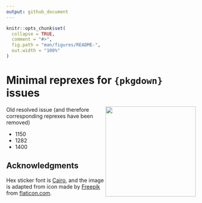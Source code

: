 ```yaml
---
output: github_document
---
```


```r
knitr::opts_chunk$set(
  collapse = TRUE,
  comment = "#>",
  fig.path = "man/figures/README-",
  out.width = "100%"
)
```

# Minimal reprexes for `{pkgdown}` issues 

<img src="man/figures/logo.png" align="right" width="240" />

Old resolved issue (and therefore corresponding reprexes have been removed)

- 1150
- 1282
- 1400

## Acknowledgments

Hex sticker font is [Cairo](https://fonts.google.com/specimen/Cairo), and the image is adapted from icon made by [Freepik](https://www.freepik.com) from
[flaticon.com](https://www.flaticon.com/premium-icon/sieve_4670917).
